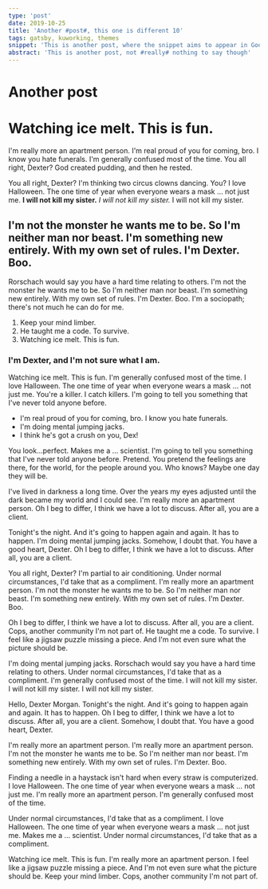 ```yaml
---
type: 'post'
date: 2019-10-25
title: 'Another #post#, this one is different 10'
tags: gatsby, kuworking, themes
snippet: 'This is another post, where the snippet aims to appear in Google'
abstract: 'This is another post, not #really# nothing to say though'
---
```



# Another post
# Watching ice melt. This is fun.

I'm really more an apartment person. I'm real proud of you for coming, bro. I know you hate funerals. I'm generally confused most of the time. You all right, Dexter? God created pudding, and then he rested.

You all right, Dexter? I'm thinking two circus clowns dancing. You? I love Halloween. The one time of year when everyone wears a mask … not just me. __I will not kill my sister.__ *I will not kill my sister.* I will not kill my sister.

<CardYoutube src="https://www.youtube.com/embed/MpDLyLjQz6E" />

## I'm not the monster he wants me to be. So I'm neither man nor beast. I'm something new entirely. With my own set of rules. I'm Dexter. Boo.

Rorschach would say you have a hard time relating to others. I'm not the monster he wants me to be. So I'm neither man nor beast. I'm something new entirely. With my own set of rules. I'm Dexter. Boo. I'm a sociopath; there's not much he can do for me.

1. Keep your mind limber.
2. He taught me a code. To survive.
3. Watching ice melt. This is fun.

### I'm Dexter, and I'm not sure what I am.

Watching ice melt. This is fun. I'm generally confused most of the time. I love Halloween. The one time of year when everyone wears a mask … not just me. You're a killer. I catch killers. I'm going to tell you something that I've never told anyone before.

* I'm real proud of you for coming, bro. I know you hate funerals.
* I'm doing mental jumping jacks.
* I think he's got a crush on you, Dex!

You look…perfect. Makes me a … scientist. I'm going to tell you something that I've never told anyone before. Pretend. You pretend the feelings are there, for the world, for the people around you. Who knows? Maybe one day they will be.

I've lived in darkness a long time. Over the years my eyes adjusted until the dark became my world and I could see. I'm really more an apartment person. Oh I beg to differ, I think we have a lot to discuss. After all, you are a client.

Tonight's the night. And it's going to happen again and again. It has to happen. I'm doing mental jumping jacks. Somehow, I doubt that. You have a good heart, Dexter. Oh I beg to differ, I think we have a lot to discuss. After all, you are a client.

You all right, Dexter? I'm partial to air conditioning. Under normal circumstances, I'd take that as a compliment. I'm really more an apartment person. I'm not the monster he wants me to be. So I'm neither man nor beast. I'm something new entirely. With my own set of rules. I'm Dexter. Boo.

Oh I beg to differ, I think we have a lot to discuss. After all, you are a client. Cops, another community I'm not part of. He taught me a code. To survive. I feel like a jigsaw puzzle missing a piece. And I'm not even sure what the picture should be.

I'm doing mental jumping jacks. Rorschach would say you have a hard time relating to others. Under normal circumstances, I'd take that as a compliment. I'm generally confused most of the time. I will not kill my sister. I will not kill my sister. I will not kill my sister.

Hello, Dexter Morgan. Tonight's the night. And it's going to happen again and again. It has to happen. Oh I beg to differ, I think we have a lot to discuss. After all, you are a client. Somehow, I doubt that. You have a good heart, Dexter.

I'm really more an apartment person. I'm really more an apartment person. I'm not the monster he wants me to be. So I'm neither man nor beast. I'm something new entirely. With my own set of rules. I'm Dexter. Boo.

Finding a needle in a haystack isn't hard when every straw is computerized. I love Halloween. The one time of year when everyone wears a mask … not just me. I'm really more an apartment person. I'm generally confused most of the time.

Under normal circumstances, I'd take that as a compliment. I love Halloween. The one time of year when everyone wears a mask … not just me. Makes me a … scientist. Under normal circumstances, I'd take that as a compliment.

Watching ice melt. This is fun. I'm really more an apartment person. I feel like a jigsaw puzzle missing a piece. And I'm not even sure what the picture should be. Keep your mind limber. Cops, another community I'm not part of.

